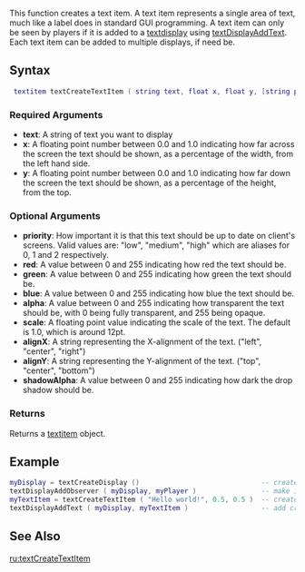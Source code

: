 
{{Server function}}
This function creates a text item. A text item represents a single area of text, much like a label does in standard GUI programming. A text item can only be seen by players if it is added to a [[/textdisplay.md|textdisplay]] using [[/textDisplayAddText.md|textDisplayAddText]]. Each text item can be added to multiple displays, if need be.

==Syntax==
<syntaxhighlight lang="lua">
 textitem textCreateTextItem ( string text, float x, float y, [string priority, int red = 255, int green = 255, int blue = 255, int alpha = 255, float scale = 1, string alignX = "left", string alignY = "top", int shadowAlpha = 0] )
</syntaxhighlight>

===Required Arguments===

* '''text''': A string of text you want to display
* '''x''': A floating point number between 0.0 and 1.0 indicating how far across the screen the text should be shown, as a percentage of the width, from the left hand side.
* '''y''': A floating point number between 0.0 and 1.0 indicating how far down the screen the text should be shown, as a percentage of the height, from the top.

===Optional Arguments===
{{OptionalArg}}

* '''priority''': How important it is that this text should be up to date on client's screens. Valid values are: "low", "medium", "high" which are aliases for 0, 1 and 2 respectively.
* '''red''': A value between 0 and 255 indicating how red the text should be.
* '''green''': A value between 0 and 255 indicating how green the text should be.
* '''blue''': A value between 0 and 255 indicating how blue the text should be.
* '''alpha''': A value between 0 and 255 indicating how transparent the text should be, with 0 being fully transparent, and 255 being opaque.
* '''scale''': A floating point value indicating the scale of the text. The default is 1.0, which is around 12pt.
* '''alignX''': A string representing the X-alignment of the text. ("left", "center", "right")
* '''alignY''': A string representing the Y-alignment of the text. ("top", "center", "bottom")
*'''shadowAlpha''': A value between 0 and 255 indicating how dark the drop shadow should be.

===Returns===
Returns a [[/textitem.md|textitem]] object.

==Example==
<syntaxhighlight lang="lua">
myDisplay = textCreateDisplay ()                              -- create a display
textDisplayAddObserver ( myDisplay, myPlayer )                -- make it visible to a player
myTextItem = textCreateTextItem ( "Hello world!", 0.5, 0.5 )  -- create text item for the display
textDisplayAddText ( myDisplay, myTextItem )                  -- add created item to text display so it is displayed
</syntaxhighlight>

==See Also==
{{Text functions}}
[[/ru:textCreateTextItem.md|ru:textCreateTextItem]]